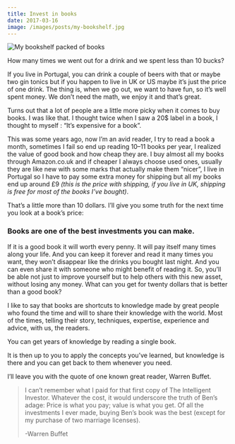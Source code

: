 ```yaml
---
title: Invest in books
date: 2017-03-16
image: /images/posts/my-bookshelf.jpg
---
```


![My bookshelf packed of books](/images/posts/my-bookshelf.jpg "One of my bookshelves")

How many times we went out for a drink and we spent less than 10 bucks?

If you live in Portugal, you can drink a couple of beers with that or maybe two gin tonics but if you happen to live in UK or US maybe it’s just the price of one drink. The thing is, when we go out, we want to have fun, so it’s well spent money. We don’t need the math, we enjoy it and that’s great.

Turns out that a lot of people are a little more picky when it comes to buy books. I was like that. I thought twice when I saw a 20\$ label in a book, I thought to myself : “It’s expensive for a book”.

This was some years ago, now I’m an avid reader, I try to read a book a month, sometimes I fail so end up reading 10–11 books per year, I realized the value of good book and how cheap they are. I buy almost all my books through Amazon.co.uk and if cheaper I always choose used ones, usually they are like new with some marks that actually make them “nicer”, I live in Portugal so I have to pay some extra money for shipping but all my books end up around £9 _(this is the price with shipping, if you live in UK, shipping is free for most of the books I’ve bought)_.

That’s a little more than 10 dollars. I’ll give you some truth for the next time you look at a book’s price:

### Books are one of the best investments you can make.

If it is a good book it will worth every penny. It will pay itself many times along your life. And you can keep it forever and read it many times you want, they won’t disappear like the drinks you bought last night. And you can even share it with someone who might benefit of reading it. So, you’ll be able not just to improve yourself but to help others with this new asset, without losing any money. What can you get for twenty dollars that is better than a good book?

I like to say that books are shortcuts to knowledge made by great people who found the time and will to share their knowledge with the world. Most of the times, telling their story, techniques, expertise, experience and advice, with us, the readers.

You can get years of knowledge by reading a single book.

It is then up to you to apply the concepts you’ve learned, but knowledge is there and you can get back to them whenever you need.

I’ll leave you with the quote of one known great reader, Warren Buffet.

> I can’t remember what I paid for that first copy of The Intelligent Investor. Whatever the cost, it would underscore the truth of Ben’s adage: Price is what you pay; value is what you get. Of all the investments I ever made, buying Ben’s book was the best (except for my purchase of two marriage licenses).
>
> -Warren Buffet
